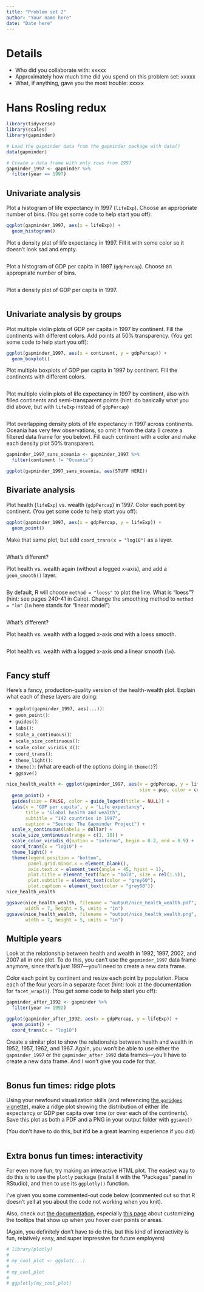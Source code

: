 ```yaml
---
title: "Problem set 2"
author: "Your name here"
date: "Date here"
---
```


# Details

- Who did you collaborate with: xxxxx
- Approximately how much time did you spend on this problem set: xxxxx
- What, if anything, gave you the most trouble: xxxxx


# Hans Rosling redux

```r
library(tidyverse)
library(scales)
library(gapminder)

# Load the gapminder data from the gapminder package with data()
data(gapminder)

# Create a data frame with only rows from 1997
gapminder_1997 <- gapminder %>%
  filter(year == 1997)
```


## Univariate analysis

Plot a histogram of life expectancy in 1997 (`lifeExp`). Choose an appropriate number of bins. (You get some code to help start you off):

```r
ggplot(gapminder_1997, aes(x = lifeExp)) +
  geom_histogram()
```

Plot a density plot of life expectancy in 1997. Fill it with some color so it doesn't look sad and empty.

```r

```

Plot a histogram of GDP per capita in 1997 (`gdpPercap`). Choose an appropriate number of bins.

```r

```

Plot a density plot of GDP per capita in 1997.

```r

```

## Univariate analysis by groups

Plot multiple violin plots of GDP per capita in 1997 by continent. Fill the continents with different colors. Add points at 50% transparency. (You get some code to help start you off):

```r
ggplot(gapminder_1997, aes(x = continent, y = gdpPercap)) +
  geom_boxplot()
```

Plot multiple boxplots of GDP per capita in 1997 by continent. Fill the continents with different colors.

```r

```

Plot multiple violin plots of life expectancy in 1997 by continent, also with filled continents and semi-transparent points (hint: do basically what you did above, but with `lifeExp` instead of `gdpPercap`)

```r

```

Plot overlapping density plots of life expectancy in 1997 across continents. Oceania has very few observations, so omit it from the data (I create a filtered data frame for you below). Fill each continent with a color and make each density plot 50% transparent.

```r
gapminder_1997_sans_oceania <- gapminder_1997 %>%
  filter(continent != "Oceania")

ggplot(gapminder_1997_sans_oceania, aes(STUFF HERE))
```

## Bivariate analysis

Plot health (`lifeExp`) vs. wealth (`gdpPercap`) in 1997. Color each point by continent. (You get some code to help start you off):

```r
ggplot(gapminder_1997, aes(x = gdpPercap, y = lifeExp)) +
  geom_point()
```

Make that same plot, but add `coord_trans(x = "log10")` as a layer.

```r

```

What's different?

Plot health vs. wealth again (without a logged x-axis), and add a `geom_smooth()` layer.

```r

```

By default, R will choose `method = "loess"` to plot the line. What is "loess"? (hint: see pages 240-41 in Cairo). Change the smoothing method to `method = "lm"` (`lm` here stands for "linear model")

```r

```

What's different?

Plot health vs. wealth *with* a logged x-axis *and* with a loess smooth.

```r

```

Plot health vs. wealth *with* a logged x-axis *and* a linear smooth (`lm`). 

```r

```


## Fancy stuff

Here's a fancy, production-quality version of the health-wealth plot. Explain what each of these layers are doing:

- `ggplot(gapminder_1997, aes(...))`: 
- `geom_point()`: 
- `guides()`: 
- `labs()`: 
- `scale_x_continuous()`: 
- `scale_size_continuous()`: 
- `scale_color_viridis_d()`:
- `coord_trans()`: 
- `theme_light()`: 
- `theme()`: (what are each of the options doing in `theme()`?)
- `ggsave()`

```r
nice_health_wealth <- ggplot(gapminder_1997, aes(x = gdpPercap, y = lifeExp, 
                                                 size = pop, color = continent)) +
  geom_point() + 
  guides(size = FALSE, color = guide_legend(title = NULL)) +
  labs(x = "GDP per capita", y = "Life expectancy",
       title = "Global health and wealth",
       subtitle = "142 countries in 1997",
       caption = "Source: The Gapminder Project") +
  scale_x_continuous(labels = dollar) +
  scale_size_continuous(range = c(1, 10)) +
  scale_color_viridis_d(option = "inferno", begin = 0.2, end = 0.9) +
  coord_trans(x = "log10") + 
  theme_light() + 
  theme(legend.position = "bottom",
        panel.grid.minor.x = element_blank(),
        axis.text.x = element_text(angle = 45, hjust = 1),
        plot.title = element_text(face = "bold", size = rel(1.5)),
        plot.subtitle = element_text(color = "grey60"),
        plot.caption = element_text(color = "grey60"))
nice_health_wealth

ggsave(nice_health_wealth, filename = "output/nice_health_wealth.pdf",
       width = 7, height = 5, units = "in")
ggsave(nice_health_wealth, filename = "output/nice_health_wealth.png",
       width = 7, height = 5, units = "in")
```


## Multiple years

Look at the relationship between health and wealth in 1992, 1997, 2002, and 2007 all in one plot. To do this, you can't use the `gapminder_1997` data frame anymore, since that's just 1997—you'll need to create a new data frame. 

Color each point by continent and resize each point by population. Place each of the four years in a separate facet (hint: look at the documentation for `facet_wrap()`). (You get some code to help start you off):

```r
gapminder_after_1992 <- gapminder %>%
  filter(year >= 1992)

ggplot(gapminder_after_1992, aes(x = gdpPercap, y = lifeExp)) +
  geom_point() + 
  coord_trans(x = "log10")
```

Create a similar plot to show the relationship between health and wealth in 1952, 1957, 1962, and 1967. Again, you won't be able to use either the `gapminder_1997` or the `gapminder_after_1992` data frames—you'll have to create a new data frame. And I won't give you code for that.

```r

```

## Bonus fun times: ridge plots

Using your newfound visualization skills (and referencing [the `ggridges` vignette](https://cran.r-project.org/web/packages/ggridges/vignettes/introduction.html)), make a ridge plot showing the distribution of either life expectancy or GDP per capita over time (or over each of the continents). Save this plot as both a PDF and a PNG in your output folder with `ggsave()`

(You don't have to do this, but it'd be a great learning experience if you did)

```r

```


## Extra bonus fun times: interactivity

For even more fun, try making an interactive HTML plot. The easiest way to do this is to use the `plotly` package (install it with the "Packages" panel in RStudio), and then to use its `ggplotly()` function.

I've given you some commented-out code below (commented out so that R doesn't yell at you about the code not working when you knit). 

Also, check out [the documentation](https://plot.ly/ggplot2/), especially [this page](https://plot.ly/ggplot2/interactive-tooltip/) about customizing the tooltips that show up when you hover over points or areas.

(Again, you definitely don't have to do this, but this kind of interactivity is fun, relatively easy, and super impressive for future employers)

```r
# library(plotly)
# 
# my_cool_plot <- ggplot(...)
#
# my_cool_plot
# 
# ggplotly(my_cool_plot)
```
